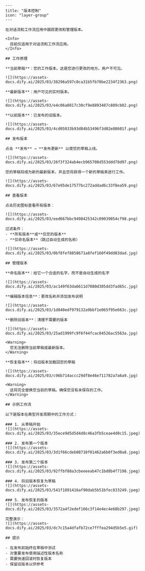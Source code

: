 ```mdx
---
title: "版本控制"
icon: "layer-group"
---

在对话流和工作流应用中跟踪更改和管理版本。

<Info>
  目前仅适用于对话流和工作流应用。
</Info>

## 工作原理

**当前草稿**：您的工作版本。这是您进行更改的地方。用户不可见。

![](https://assets-docs.dify.ai/2025/03/38296a597c0ca31b5fb70be2234f2363.png)

**最新版本**：用户可见的实时版本。

![](https://assets-docs.dify.ai/2025/03/e4c06a0817c30cf9e8893487c889cb02.png)

**以前版本**：已发布的旧版本。

![](https://assets-docs.dify.ai/2025/03/4cd05033b93d84b53496f3d02e88601f.png)

## 发布版本

点击 **发布** → **发布更新** 以使您的草稿上线。

![](https://assets-docs.dify.ai/2025/03/26f3f324ab4ecb965708d553ddd78d97.png)

您的草稿将成为新的最新版本，并且您将获得一个新的草稿来进行工作。

![](https://assets-docs.dify.ai/2025/03/67e95de17577bc272addad6c33f8ea59.png)

## 查看版本

点击历史图标查看所有版本：

![](https://assets-docs.dify.ai/2025/03/eed667bbc9498425342c09039054cf98.png)

过滤条件：
- **所有版本**或**仅您的版本**
- **仅命名版本**（跳过自动生成的名称）

![](https://assets-docs.dify.ai/2025/03/0bf8fef8858671a8fef160f49dd83dad.jpg)

## 管理版本

**命名版本**：给它一个合适的名字，而不是自动生成的名字

![](https://assets-docs.dify.ai/2025/03/ac149f63da6611d7080d305dd3fad65c.jpg)

**编辑版本信息**：更改名称并添加发布说明

![](https://assets-docs.dify.ai/2025/03/1d840edf979132a9bbf1e065f95e663c.jpg)

**删除旧版本**：清理不需要的版本

![](https://assets-docs.dify.ai/2025/03/25ad1999fc9f6f44fcac04526ac5563a.jpg)

<Warning>
  您无法删除当前草稿或最新版本。
</Warning>

**恢复版本**：将旧版本加载回您的草稿

![](https://assets-docs.dify.ai/2025/03/c96b714accc29df8e46e711782a7a6a9.jpg)

<Warning>
  这将完全替换您当前的草稿。确保您没有未保存的工作。
</Warning>

## 示例工作流

以下是版本在典型开发周期中的工作方式：

### 1. 从草稿开始
![](https://assets-docs.dify.ai/2025/03/35ece9d5d5d4d8c46a3fb5ceae4d0c15.jpeg)

### 2. 发布第一个版本
![](https://assets-docs.dify.ai/2025/03/3d1f66cdeb08710f01462a6b0f3ed0a8.jpeg)

### 3. 发布第二个版本
![](https://assets-docs.dify.ai/2025/03/92ffbf88a3cbeeeeab47c1bd8b4f7198.jpeg)

### 4. 将旧版本恢复为草稿
![](https://assets-docs.dify.ai/2025/03/541f1891416af90dab5b51bfec833249.jpeg)

### 5. 发布恢复的版本
![](https://assets-docs.dify.ai/2025/03/3572a4f2edef166c3f14e4ec4e68b297.jpeg)

完整演示：
![](https://assets-docs.dify.ai/2025/03/dc7c15a4dfafb72ce7fffea294d5b5e5.gif)

## 提示

- 在发布前始终在草稿中测试
- 对重要发布使用描述性版本名称
- 需要快速回滚时恢复版本
- 保留旧版本以供参考
```